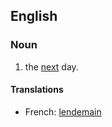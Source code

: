 ==English==

===Noun===
{{en-noun|sg=[[day]] [[after]]|days after}}

# the [[next]] day.

====Translations====
{{top}}
* French: [[lendemain]] {{m}}
{{bottom}}